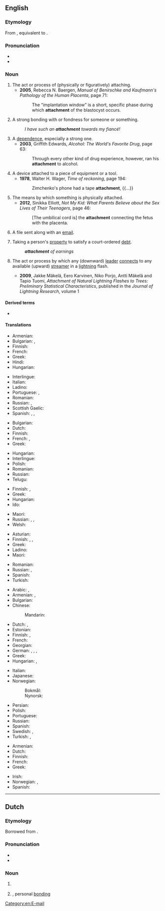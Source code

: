 ==English==
{{slim-wikipedia|dab=attachment}}

===Etymology===
From {{etyl|fr|en}} {{m|fr|attachement}}, equivalent to {{suffix|en|attach|ment}}.

===Pronunciation===
* {{IPA|/əˈtætʃmənt/|lang=en}}
* {{audio|en-us-attachment.ogg|Audio (US)|lang=en}}

===Noun===
{{en-noun|~}}

# The act or process of (physically or figuratively) attaching.
#* '''2005''', Rebecca N. Baergen, ''Manual of Benirschke and Kaufmann's Pathology of the Human Placenta'', page 71:
#*: The “implantation window” is a short, specific phase during which '''attachment''' of the blastocyst occurs.
# A strong bonding with or fondness for someone or something.
#: ''I have such an '''attachment''' towards my fiancé!''
# A [[dependence]], especially a strong one.
#* '''2003''', Griffith Edwards, ''Alcohol: The World's Favorite Drug'', page 63:
#*: Through every other kind of drug experience, however, ran his '''attachment''' to alcohol.
# A device attached to a piece of equipment or a tool.
#* '''1978''', Walter H. Wager, ''Time of reckoning'', page 194:
#*: Zimchenko's phone had a tape '''attachment''', {{...}}
# The means by which something is physically attached.
#* '''2012''', Sinikka Elliott, ''Not My Kid: What Parents Believe about the Sex Lives of Their Teenagers'', page 46:
#*: [The umbilical cord is] the '''attachment''' connecting the fetus with the placenta.
# {{lb|en|computing}} A file sent along with an [[email]].
# {{lb|en|legal}} Taking a person's [[property]] to satisfy a court-ordered [[debt]].
#: '''''attachment''' of earnings''
# {{lb|en|meteorology}} The act or process by which any (downward) [[leader]] [[connect]]s to any available (upward) [[streamer]] in a [[lightning]] flash.
#* '''2009''', Jakke Mäkelä, Eero Karvinen, Niko Porjo, Antti Mäkelä and Tapio Tuomi, ''Attachment of Natural Lightning Flashes to Trees: Preliminary Statistical Characteristics'', published in the ''Journal of Lightning Research'', volume 1

====Derived terms====
* {{l|en|attachment disorder}}

====Translations====
{{trans-top|strong bonding towards or with}}
* Armenian: {{t+|hy|կապվածություն}}
* Bulgarian: {{t+|bg|вярност}}, {{t+|bg|привързаност}}
* Finnish: {{t+|fi|kiintymys}}
* French: {{t+|fr|attachement|m}}
* Greek: {{t+|el|αφοσίωση|f}}
* Hindi: {{t+|hi|लगाव|m|tr=lagaav}}
* Hungarian: {{t+|hu|ragaszkodás}}
{{trans-mid}}
* Interlingue: {{t|ie|atachament}}
* Italian: {{t+|it|legame|m}}
* Ladino: {{t|lad|atamiento|m}}
* Portuguese: {{t+|pt|apego|m}}, {{t+|pt|afeição|f}}
* Romanian: {{t+|ro|atașament|n}}
* Russian: {{t+|ru|привя́занность|f}}, {{t+|ru|ве́рность|f}}
* Scottish Gaelic: {{t|gd|tlachd|f}}
* Spanish: {{t+|es|apego|m}}, {{t+|es|cariño}}, {{t+|es|afición|f}}
{{trans-bottom}}

{{trans-top|dependence, especially a strong one}}
* Bulgarian: {{t+check|bg|преданост}}
* Dutch: {{t|nl|gehechtheid|f}}
* Finnish: {{t+|fi|riippuvuus}}
* French: {{t+|fr|attachement|m}}, {{t+|fr|dépendance|f}}
* Greek: {{t+|el|εξάρτηση|f}}
{{trans-mid}}
* Hungarian: {{t+|hu|ragaszkodás}}
* Interlingue: {{t|ie|atachament}}
* Polish: {{t+|pl|przywiązanie|n}}
* Romanian: {{t+|ro|atașament|n}}
* Russian: {{t+|ru|пре́данность|f}}
* Telugu: {{t+|te|మమకారము|sc=Telu}}
{{trans-bottom}}

{{trans-top|device attached to a piece of equipment or a tool}}
* Finnish: {{t+|fi|lisälaite}}, {{t+|fi|lisävaruste}}
* Greek: {{t+|el|εξάρτημα|n}}
* Hungarian: {{t+|hu|tartozék}}
* Ido: {{t+|io|atachuro}}
{{trans-mid}}
* Maori: {{t|mi|whakapiringa}}
* Russian: {{t+|ru|приста́вка|f}}, {{t+|ru|крепле́ние|n}}, {{t+|ru|приспособле́ние|n}}
* Welsh: {{t+|cy|ychwanegiad|m}}
{{trans-bottom}}

{{trans-top|process or means by which something is physically attached}}
* Asturian: {{t|ast|atadura}}
* Finnish: {{t+|fi|kiinnitys}}, {{t|fi|kiinnike}}, {{t+|fi|kiinnekohta}}
* Greek: {{t+|el|προσάρτηση|f}}
* Ladino: {{t|lad|atadura|f}}
* Maori: {{t|mi|whakapiringa}}
{{trans-mid}}
* Romanian: {{t+|ro|atașare|f}}
* Russian: {{t+|ru|присоедине́ние|n}}, {{t+|ru|прикрепле́ние|n}}
* Spanish: {{t|es|atadura|f}}
* Turkish: {{t+|tr|bağlanma}}
{{trans-bottom}}

{{trans-top|file sent along with an email}}
* Arabic: {{t|ar|إِلْحَاق|m}}, {{t|ar|مُلْحَق|m}}
* Armenian: {{t+|hy|կցորդ}}, {{t+|hy|առդիր}}
* Bulgarian: {{t+|bg|приложе́ние|n}}
* Chinese:
*: Mandarin: {{t+|cmn|附件|tr=fùjiàn|sc=Hani}}
* Dutch: {{t+|nl|bijlage|f}}, {{t+|nl|attachment|n}}
* Estonian: {{t|et|kaasatud fail}}
* Finnish: {{t+|fi|liitetiedosto}}, {{t+|fi|liite}}
* French: {{t+|fr|pièce jointe}}
* Georgian: {{t|ka|დანართი}}
* German: {{t+|de|Attachment|n}}, {{t+|de|Anhang|m}}, {{t|de|Dateianhang|m}}, {{t+|de|Anlage|f}}
* Greek: {{t+|el|επισύναψη|f}}
* Hungarian: {{t+|hu|melléklet}}, {{t+|hu|csatolmány}}
{{trans-mid}}
* Italian: {{t+|it|allegato|m}}
* Japanese: {{t|ja|添付ファイル|tr=tenpu-fairu|sc=Jpan}}
* Norwegian:
*: Bokmål: {{t+|nb|vedlegg|n}}
*: Nynorsk: {{t|nn|vedlegg|n}}
* Persian: {{t+|fa|ضمیمه|tr=zamime|sc=fa-Arab}}
* Polish: {{t+|pl|załącznik|m}}
* Portuguese: {{t+|pt|anexo|m}}
* Russian: {{t+|ru|вложе́ние|n}}
* Spanish: {{t|es|[[archivo]] [[adjunto]]|m}}
* Swedish: {{t+|sv|bilaga|c}}, {{t|sv|[[bifoga|bifogad]] [[fil]]}}
* Turkish: {{t+|tr|ek}}, {{t+|tr|eklenti}}
{{trans-bottom}}

{{trans-top|legal: taking a person's property to satisfy a debt}}
* Armenian: {{t+|hy|արգելանք}}
* Dutch: {{t+|nl|beslaglegging|f}}
* Finnish: {{t+|fi|ulosotto}}
* French: {{t+|fr|saisie|f}}
* Greek: {{t+|el|κατάσχεση|f}}
{{trans-mid}}
* Irish: {{t|ga|astú|m}}
* Norwegian: {{t|no|utlegg|n}}, {{t|no|ta utlegg i}}
* Spanish: {{t+|es|ejecución|f}}
{{trans-bottom}}

[[Category:en:E-mail]]

----

==Dutch==

===Etymology===
Borrowed from {{bor|nl|en|attachment}}.

===Pronunciation===
* {{IPA|/ɛˈtɛtʃmənt/|/ɑˈtɛtʃmənt/|lang=nl}}
* {{hyphenation|at|tach|ment|lang=nl}}

===Noun===
{{nl-noun|m|g2=n|-s|-}}

# {{l|en|attachment}} {{gloss|to an email}}
#: {{syn|nl|bijlage}}
# {{lb|nl|psychology}} {{l|en|attachment}}, personal [[bonding]]